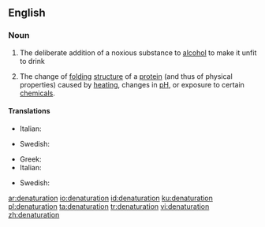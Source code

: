==English==
{{wikipedia}}

===Noun===
{{en-noun}}

# The deliberate addition of a noxious substance to [[alcohol]] to make it unfit to drink
# {{label|en|biochemistry}} The change of [[folding]] [[structure]] of a [[protein]] (and thus of physical properties) caused by [[heating]], changes in [[pH]], or exposure to certain [[chemical]]s.

====Translations====
{{trans-top|addition of a noxious substance to alcohol}}
* Italian: {{t|it|denaturazione|f}}
{{trans-mid}}
* Swedish: {{t|sv|denaturering|c}}
{{trans-bottom}}

{{trans-top|change of folding structure of a protein}}
* Greek: {{t+|el|μετουσίωση|f}}
* Italian: {{t|it|denaturazione|f}}
{{trans-mid}}
* Swedish: {{t|sv|denaturering|c}}
{{trans-bottom}}

[[ar:denaturation]]
[[io:denaturation]]
[[id:denaturation]]
[[ku:denaturation]]
[[pl:denaturation]]
[[ta:denaturation]]
[[tr:denaturation]]
[[vi:denaturation]]
[[zh:denaturation]]